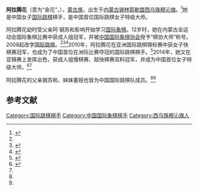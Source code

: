 '''阿拉腾花'''（意为“金花”，{{bd|1993年|1月22日}}），[[蒙古族|蒙古族]]，出生于[[内蒙古|内蒙古]][[锡林郭勒盟|锡林郭勒盟]][[西乌珠穆沁旗|西乌珠穆沁旗]]。<ref name=lsnews>{{cite news|url=http://epaper.lsnews.com.cn/lsrb/page/1/2011-02-11/A03/37461297353902808.pdf|title=走近“国跳”一家人|publisher=丽水日报|date=2011-02-11}}{{dead link|date=2018年5月 |bot=InternetArchiveBot |fix-attempted=yes }}</ref>她是中国女子[[国际跳棋|国际跳棋]]棋手，是中国首位国际跳棋女子特级大师。

阿拉腾花幼时受父亲阿·钢苏和影响开始学习[[国际象棋|国际象棋]]。12岁时，她在内蒙古全运动会国际象棋比赛中获成人组冠军，并被[[中国国际象棋协会|中国国际象棋协会]]授予“棋协大师”称号。2008起改学[[国际跳棋|国际跳棋]]。<ref name=lsnews /><ref name=sports>{{cite web|url=http://games.sports.cn/guotiaoorg/info/2010-05-04/2011732.html|title=钢苏和阿拉腾花和赛娅 父女三人入选“国字号”|date=2010-05-04|publisher=中国国际跳棋协会|deadurl=yes|archiveurl=https://web.archive.org/web/20111102201242/http://games.sports.cn/guotiaoorg/info/2010-05-04/2011732.html|archivedate=2011-11-02}}</ref><ref name=people>{{cite web|url=http://sports.people.com.cn/n/2015/0509/c22176-26974870.html|title=专访中国首位女子国际跳棋特级大师阿拉腾花|date=2015-05-09|publisher=人民网}}</ref>2010年，阿拉腾花在亚洲国际跳棋锦标赛中获女子快棋赛冠军，也成为了中国首位在洲际比赛夺冠的国际跳棋棋手。<ref>{{cite web|url=http://games.sports.cn/guotiaoorg/news/2010-10-22/2085582.html|title=第五届亚洲国际跳棋锦标赛快棋赛 阿拉腾花夺冠|date=2010-10-22|work=中国国际跳棋协会}}{{dead link|date=2018年5月 |bot=InternetArchiveBot |fix-attempted=yes }}</ref>2014年，她又在亚锦赛上发挥出色，获成人组慢棋赛、超快棋赛双料冠军，并成为中国首位女子特级大师。<ref>{{cite web|url=http://sports.sina.com.cn/go/2014-06-19/15367217128.shtml|title=国跳亚锦赛闭幕 中国首位女子国际特级大师诞生|date=2014-06-19|publisher=新浪体育|accessdate=2016-03-24|archive-date=2014-07-02|archive-url=https://web.archive.org/web/20140702152640/http://sports.sina.com.cn/go/2014-06-19/15367217128.shtml|dead-url=no}}</ref><ref name=people />

阿拉腾花的父亲钢苏和、妹妹塞娅也皆为中国国际跳棋队成员。<ref name=lsnews /><ref name=sports />

== 参考文献 ==
{{reflist}}

[[Category:国际跳棋棋手|Category:国际跳棋棋手]]
[[Category:中国国际象棋棋手|Category:中国国际象棋棋手]]
[[Category:西乌珠穆沁旗人|Category:西乌珠穆沁旗人]]